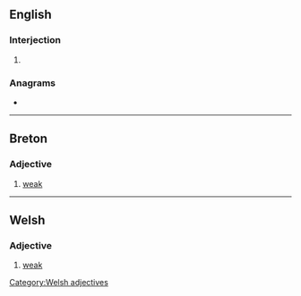 {{also|gwa·n}}
==English==

===Interjection===
{{en-interj}}

# {{lb|en|nonstandard|eye dialect}} {{alt form of|go on|lang=en}}

===Anagrams===
* {{anagrams|en|Ngwa|Wang|gawn|gnaw|wang}}

----

==Breton==

===Adjective===
{{head|br|adjectives}}

# [[weak]]

----

==Welsh==

===Adjective===
{{head|cy|adjectives}}

# [[weak]]

[[Category:Welsh adjectives]]